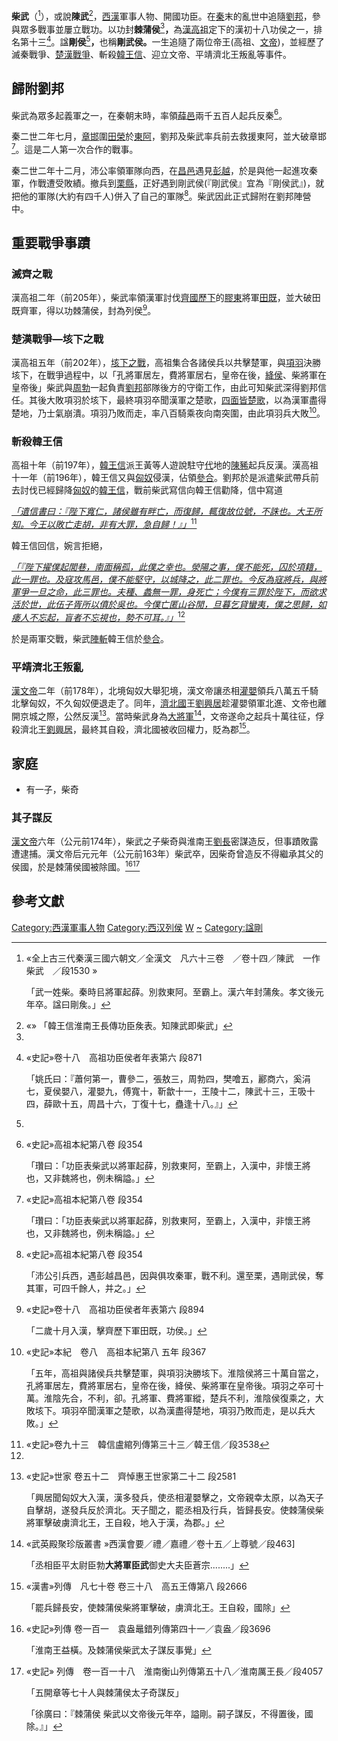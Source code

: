 '''柴武'''（{{bd||？|前163年||catIdx=C}}<ref name=":0">«全上古三代秦漢三國六朝文／全漢文　凡六十三卷　／卷十四／陳武　一作柴武　／段1530 »

「武一姓柴。秦時㠯將軍起薛。別救東阿。至霸上。漢六年封蒲矦。孝文後元年卒。諡曰剛矦。」</ref>），或說'''陳武'''<ref>«{{Cite book|title=全上古三代秦漢三國六朝文|last=|first=|year=光緒十八年（1893年）|pages=段1530}}»
「韓王信淮南王長傳功臣矦表。知陳武即柴武」</ref>，[[西漢|西漢]]軍事人物、開國功臣。在[[秦朝|秦]]末的亂世中追隨[[刘邦|劉邦]]，參與眾多戰事並屢立戰功。以功封'''棘蒲侯'''<ref name=":0" />'''，'''為[[漢高祖|漢高祖]]定下的漢初十八功侯之一，排名第十三<ref>«史記»卷十八　高祖功臣侯者年表第六 段871

「姚氏曰：『蕭何第一，曹參二，張敖三，周勃四，樊噲五，酈商六，奚涓七，夏侯嬰八，灌嬰九，傅寬十，靳歙十一，王陵十二，陳武十三，王吸十四，薛歐十五，周昌十六，丁復十七，蠱逢十八。』」</ref>。諡'''剛侯'''<ref name=":0" />'''，'''也稱'''剛武侯。'''一生追隨了兩位帝王(高祖、[[汉文帝|文帝]])，並經歷了滅秦戰爭、[[楚汉战争|楚漢戰爭]]、斬殺[[韓王信|韓王信]]、迎立文帝、平靖濟北王叛亂等事件。

==歸附劉邦==
柴武為眾多起義軍之一，在秦朝末時，率領[[薛邑|薛邑]]兩千五百人起兵反秦<ref name=":1">«史記»高祖本紀第八卷 段354

「瓚曰：「功臣表柴武以將軍起薛，別救東阿，至霸上，入漢中，非懷王將也，又非魏將也，例未稱謚。」</ref>。

秦二世二年七月，[[章邯|章邯]]圍[[田榮|田榮]]於[[東阿|東阿]]，劉邦及柴武率兵前去救援東阿，並大破章邯<ref name=":1">«史記»高祖本紀第八卷 段354

「瓚曰：「功臣表柴武以將軍起薛，別救東阿，至霸上，入漢中，非懷王將也，又非魏將也，例未稱謚。」</ref>。這是二人第一次合作的戰事。

秦二世二年十二月，沛公率領軍隊向西，在[[昌邑|昌邑]]遇見[[彭越|彭越]]，於是與他一起進攻秦軍，作戰遭受敗績。撤兵到[[栗县|栗縣]]，正好遇到剛武侯(『剛武侯』宜為『剛侯武』)，就把他的軍隊(大約有四千人)併入了自己的軍隊<ref>«史記»高祖本紀第八卷 段354

「沛公引兵西，遇彭越昌邑，因與俱攻秦軍，戰不利。還至栗，遇剛武侯，奪其軍，可四千餘人，并之。」</ref>。柴武因此正式歸附在劉邦陣營中。

== 重要戰爭事蹟 ==

=== 滅齊之戰 ===
漢高祖二年（前205年），柴武率領漢軍討伐[[齊國|齊國]][[歷下|歷下]]的[[膠東|膠東]]將軍[[田既|田既]]，並大破田既齊軍，得以功棘蒲侯，封為列侯<ref>«史記»卷十八　高祖功臣侯者年表第六  段894

「二歲十月入漢，擊齊歷下軍田既，功侯。」</ref>。

=== 楚漢戰爭—垓下之戰 ===
漢高祖五年（前202年），[[垓下之戰|垓下之戰]]，高祖集合各諸侯兵以共擊楚軍，與[[项羽|項羽]]決勝垓下，在戰爭過程中，以「孔將軍居左，費將軍居右，皇帝在後，[[周勃|絳侯]]、柴將軍在皇帝後」柴武與[[周勃|周勃]]一起負責[[劉邦|劉邦]]部隊後方的守衛工作，由此可知柴武深得劉邦信任。其後大敗項羽於垓下，最終項羽卒聞漢軍之楚歌，[[四面楚歌|四面皆楚歌]]，以為漢軍盡得楚地，乃士氣崩潰。項羽乃敗而走，率八百騎乘夜向南突圍，由此項羽兵大敗<ref>«史記»本紀　卷八　高祖本紀第八 五年 段367

「五年，高祖與諸侯兵共擊楚軍，與項羽決勝垓下。淮陰侯將三十萬自當之，孔將軍居左，費將軍居右，皇帝在後，絳侯、柴將軍在皇帝後。項羽之卒可十萬。淮陰先合，不利，卻。孔將軍、費將軍縱，楚兵不利，淮陰侯復乘之，大敗垓下。項羽卒聞漢軍之楚歌，以為漢盡得楚地，項羽乃敗而走，是以兵大敗。」</ref>。

=== 斬殺韓王信 ===
高祖十年（前197年），[[韓王信|韓王信]]派王黃等人遊說駐守[[代|代]]地的[[陳豨|陳豨]]起兵反漢。漢高祖十一年（前196年），韓王信又與[[匈奴|匈奴]]侵漢，佔領[[參合|參合]]。劉邦於是派遣柴武帶兵前去討伐已經歸降[[匈奴|匈奴]]的[[韓王信|韓王信]]，戰前柴武寫信向韓王信勸降，信中寫道

''<u>「遺信書曰：『陛下寬仁，諸侯雖有畔亡，而復歸，輒復故位號，不誅也。大王所知。今王以敗亡走胡，非有大罪，急自歸！』」</u>''<ref name=":2">«史記»卷九十三　韓信盧綰列傳第三十三／韓王信／段3538</ref>

韓王信回信，婉言拒絕，

''<u>「『陛下擢僕起閭巷，南面稱孤，此僕之幸也。滎陽之事，僕不能死，囚於項籍，此一罪也。及寇攻馬邑，僕不能堅守，以城降之，此二罪也。今反為寇將兵，與將軍爭一旦之命，此三罪也。夫種、蠡無一罪，身死亡；今僕有三罪於陛下，而欲求活於世，此伍子胥所以僨於吳也。今僕亡匿山谷閒，旦暮乞貸蠻夷，僕之思歸，如痿人不忘起，盲者不忘視也，勢不可耳。』」</u>''<ref name=":2" />

於是兩軍交戰，柴武[[陣斬|陣斬]]韓王信於[[參合|參合]]。

=== 平靖濟北王叛亂 ===
[[漢文帝|漢文帝]]二年（前178年），北境匈奴大舉犯境，漢文帝讓丞相[[灌嬰|灌嬰]]領兵八萬五千騎北擊匈奴，不久匈奴便退走了。同年，[[濟北國|濟北國]]王[[刘兴居|劉興居]]趁灌嬰領軍北進、文帝也離開京城之際，公然反漢<ref>«史記»世家 卷五十二　齊悼惠王世家第二十二 段2581

「興居聞匈奴大入漢，漢多發兵，使丞相灌嬰擊之，文帝親幸太原，以為天子自擊胡，遂發兵反於濟北。天子聞之，罷丞相及行兵，皆歸長安。使棘蒲侯柴將軍擊破虜濟北王，王自殺，地入于漢，為郡。」</ref>。當時柴武身為[[大將軍|大將軍]]<ref>«武英殿聚珍版叢書 »西漢會要／禮／嘉禮／卷十五／上尊號／段463]

「丞相臣平太尉臣勃'''大將軍臣武'''御史大夫臣蒼宗........」</ref>，文帝遂命之起兵十萬往征，俘殺濟北王[[劉興居|劉興居]]，最終其自殺，濟北國被收回權力，貶為郡<ref>«漢書»列傳　凡七十卷 卷三十八　高五王傳第八 段2666

「罷兵歸長安，使棘蒲侯柴將軍擊破，虜濟北王。王自殺，國除」</ref>。

==家庭==
*有一子，柴奇

=== 其子謀反 ===
[[汉文帝|漢文帝]]六年（公元前174年），柴武之子柴奇與淮南王[[劉長|劉長]]密謀造反，但事蹟敗露遭逮捕。漢文帝后元元年（公元前163年）柴武卒，因柴奇曾造反不得繼承其父的侯國，於是棘蒲侯國被除國。<ref>«史記»列傳 卷一百一　袁盎鼂錯列傳第四十一／袁盎／段3696

「淮南王益橫。及棘蒲侯柴武太子謀反事覺」</ref><ref>«史記» 列傳　卷一百一十八　淮南衡山列傳第五十八／淮南厲王長／段4057

「五開章等七十人與棘蒲侯太子奇謀反」

「徐廣曰：『棘蒲侯 柴武以文帝後元年卒，謚剛。嗣子謀反，不得置後，國除。』」</ref>

== 參考文獻 ==
{{reflist}}

{{DEFAULTSORT:C}}
[[Category:西漢軍事人物|Category:西漢軍事人物]]
[[Category:西汉列侯|Category:西汉列侯]]
[[Category:柴姓|W]]
[[Category:陳姓|~]]
[[Category:諡剛|Category:諡剛]]